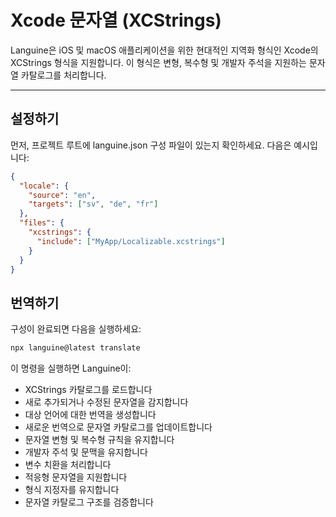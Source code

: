 # Xcode 문자열 (XCStrings)

Languine은 iOS 및 macOS 애플리케이션을 위한 현대적인 지역화 형식인 Xcode의 XCStrings 형식을 지원합니다. 이 형식은 변형, 복수형 및 개발자 주석을 지원하는 문자열 카탈로그를 처리합니다.

---

## 설정하기

먼저, 프로젝트 루트에 languine.json 구성 파일이 있는지 확인하세요. 다음은 예시입니다:

```json
{
  "locale": {
    "source": "en",
    "targets": ["sv", "de", "fr"]
  },
  "files": {
    "xcstrings": {
      "include": ["MyApp/Localizable.xcstrings"]
    }
  }
}
```

## 번역하기

구성이 완료되면 다음을 실행하세요:

```bash
npx languine@latest translate
```

이 명령을 실행하면 Languine이:

- XCStrings 카탈로그를 로드합니다
- 새로 추가되거나 수정된 문자열을 감지합니다
- 대상 언어에 대한 번역을 생성합니다
- 새로운 번역으로 문자열 카탈로그를 업데이트합니다
- 문자열 변형 및 복수형 규칙을 유지합니다
- 개발자 주석 및 문맥을 유지합니다
- 변수 치환을 처리합니다
- 적응형 문자열을 지원합니다
- 형식 지정자를 유지합니다
- 문자열 카탈로그 구조를 검증합니다
